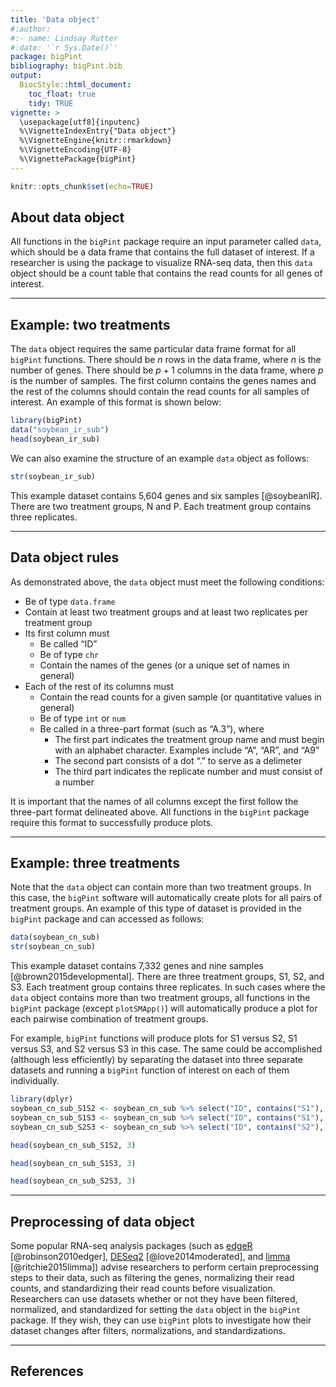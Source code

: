 ```yaml
---
title: 'Data object'
#:author:
#:- name: Lindsay Rutter
#:date: '`r Sys.Date()`'
package: bigPint
bibliography: bigPint.bib
output:
  BiocStyle::html_document:
    toc_float: true
    tidy: TRUE
vignette: >
  \usepackage[utf8]{inputenc}
  %\VignetteIndexEntry{"Data object"}
  %\VignetteEngine{knitr::rmarkdown}
  %\VignetteEncoding{UTF-8}
  %\VignettePackage{bigPint}
---
```


```r
knitr::opts_chunk$set(echo=TRUE)
```

## About data object

All functions in the `bigPint` package require an input parameter called `data`, which should be a data frame that contains the full dataset of interest. If a researcher is using the package to visualize RNA-seq data, then this `data` object should be a count table that contains the read counts for all genes of interest.

____________________________________________________________________________________

## Example: two treatments

The `data` object requires the same particular data frame format for all `bigPint` functions. There should be $n$ rows in the data frame, where $n$ is the number of genes. There should be $p + 1$ columns in the data frame, where $p$ is the number of samples. The first column contains the genes names and the rest of the columns should contain the read counts for all samples of interest. An example of this format is shown below:

```r
library(bigPint)
data("soybean_ir_sub")
head(soybean_ir_sub)
```

We can also examine the structure of an example `data` object as follows:

```r
str(soybean_ir_sub)
```

This example dataset contains 5,604 genes and six samples [@soybeanIR]. There are two treatment groups, N and P. Each treatment group contains three replicates.

____________________________________________________________________________________

## Data object rules

As demonstrated above, the `data` object must meet the following conditions:

* Be of type `data.frame`
* Contain at least two treatment groups and at least two replicates per treatment group
* Its first column must
    + Be called "ID"
    + Be of type `chr`
    + Contain the names of the genes (or a unique set of names in general)
* Each of the rest of its columns must
    + Contain the read counts for a given sample (or quantitative values in general)
    + Be of type `int` or `num`
    + Be called in a three-part format (such as "A.3"), where
        - The first part indicates the treatment group name and must begin with an alphabet character. Examples include "A", "AR", and "A9"
        - The second part consists of a dot "." to serve as a delimeter
        - The third part indicates the replicate number and must consist of a number

It is important that the names of all columns except the first follow the three-part format delineated above. All functions in the `bigPint` package require this format to successfully produce plots.

____________________________________________________________________________________

## Example: three treatments

Note that the `data` object can contain more than two treatment groups. In this case, the `bigPint` software will automatically create plots for all pairs of treatment groups. An example of this type of dataset is provided in the `bigPint` package and can accessed as follows:

```r
data(soybean_cn_sub)
str(soybean_cn_sub)
```

This example dataset contains 7,332 genes and nine samples [@brown2015developmental]. There are three treatment groups, S1, S2, and S3. Each treatment group contains three replicates. In such cases where the `data` object contains more than two treatment groups, all functions in the `bigPint` package (except `plotSMApp()`) will automatically produce a plot for each pairwise combination of treatment groups.

For example, `bigPint` functions will produce plots for S1 versus S2, S1 versus S3, and S2 versus S3 in this case. The same could be accomplished (although less efficiently) by separating the dataset into three separate datasets and running a `bigPint` function of interest on each of them individually.

```r
library(dplyr)
soybean_cn_sub_S1S2 <- soybean_cn_sub %>% select("ID", contains("S1"), contains("S2"))
soybean_cn_sub_S1S3 <- soybean_cn_sub %>% select("ID", contains("S1"), contains("S3"))
soybean_cn_sub_S2S3 <- soybean_cn_sub %>% select("ID", contains("S2"), contains("S3"))
```

```r
head(soybean_cn_sub_S1S2, 3)
```

```r
head(soybean_cn_sub_S1S3, 3)
```

```r
head(soybean_cn_sub_S2S3, 3)
```

____________________________________________________________________________________

## Preprocessing of data object

Some popular RNA-seq analysis packages (such as [edgeR](https://bioconductor.org/packages/release/bioc/html/edgeR.html) [@robinson2010edger], [DESeq2](https://bioconductor.org/packages/release/bioc/html/DESeq2.html) [@love2014moderated], and [limma](https://bioconductor.org/packages/release/bioc/html/limma.html) [@ritchie2015limma]) advise researchers to perform certain preprocessing steps to their data, such as filtering the genes, normalizing their read counts, and standardizing their read counts before visualization. Researchers can use datasets whether or not they have been filtered, normalized, and standardized for setting the `data` object in the `bigPint` package. If they wish, they can use `bigPint` plots to investigate how their dataset changes after filters, normalizations, and standardizations.

____________________________________________________________________________________

## References